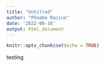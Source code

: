 ```yaml
---
title: "Untitled"
author: "Phoebe Racine"
date: '2022-06-16'
output: html_document
---
```


```r
knitr::opts_chunk$set(echo = TRUE)
```

testing

